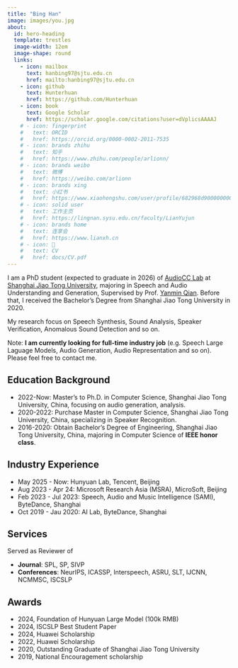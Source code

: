 ```yaml
---
title: "Bing Han"
image: images/you.jpg
about:
  id: hero-heading
  template: trestles
  image-width: 12em
  image-shape: round
  links:
    - icon: mailbox
      text: hanbing97@sjtu.edu.cn
      href: mailto:hanbing97@sjtu.edu.cn
    - icon: github
      text: Hunterhuan
      href: https://github.com/Hunterhuan
    - icon: book
      text: Google Scholar
      href: https://scholar.google.com/citations?user=dVplicsAAAAJ
    # - icon: fingerprint
    #   text: ORCID
    #   href: https://orcid.org/0000-0002-2011-7535
    # - icon: brands zhihu
    #   text: 知乎
    #   href: https://www.zhihu.com/people/arlionn/
    # - icon: brands weibo
    #   text: 微博
    #   href: https://weibo.com/arlionn
    # - icon: brands xing
    #   text: 小红书
    #   href: https://www.xiaohongshu.com/user/profile/682968d9000000000a03da1a
    # - icon: solid user
    #   text: 工作主页
    #   href: https://lingnan.sysu.edu.cn/faculty/LianYujun
    # - icon: brands home
    #   text: 连享会
    #   href: https://www.lianxh.cn
    # - icon: 📝
    #   text: CV
    #   href: docs/CV.pdf  
---
```


::: {#hero-heading}

I am a PhD student (expected to graduate in 2026) of [AudioCC Lab](https://audiocc.sjtu.edu.cn) at [Shanghai Jiao Tong University](https://en.sjtu.edu.cn/), majoring in Speech and Audio Understanding and Generation, Supervised by Prof. [Yanmin Qian](https://audiocc.sjtu.edu.cn/zh/members/yanmin.qian). Before that, I received the Bachelor's Degree from Shanghai Jiao Tong University in 2020.

My research focus on Speech Synthesis, Sound Analysis, Speaker Verification, Anomalous Sound Detection and so on.

Note: **I am currently looking for full-time industry job** (e.g. Speech Large Laguage Models, Audio Generation, Audio Representation and so on). Please feel free to contact me.


## Education Background
- 2022-Now: Master's to Ph.D. in Computer Science, Shanghai Jiao Tong University, China, focusing on audio generation, analysis.
- 2020-2022: Purchase Master in Computer Science, Shanghai Jiao Tong University, China, specializing in Speaker Recognition.
- 2016-2020: Obtain Bachelor's Degree of Engineering, Shanghai Jiao Tong University, China, majoring in Computer Science of **IEEE honor class**.

## Industry Experience
- May 2025 - Now: Hunyuan Lab, Tencent, Beijing
- Aug 2023 - Apr 24: Microsoft Research Asia (MSRA), MicroSoft, Beijing
- Feb 2023 - Jul 2023: Speech, Audio and Music Intelligence (SAMI), ByteDance, Shanghai
- Oct 2019 - Jau 2020: AI Lab, ByteDance, Shanghai

## Services
Served as Reviewer of

- **Journal**: SPL, SP, SIVP 
- **Conferences**: NeurIPS, ICASSP, Interspeech, ASRU, SLT, IJCNN, NCMMSC, ISCSLP

## Awards
- 2024, Foundation of Hunyuan Large Model (100k RMB)
- 2024, ISCSLP Best Student Paper
- 2024, Huawei Scholarship
- 2022, Huawei Scholarship
- 2020, Outstanding Graduate of Shanghai Jiao Tong University
- 2019, National Encouragement scholarship


:::
